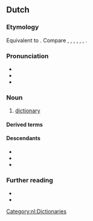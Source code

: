 ==Dutch==
{{wikipedia|lang=nl}}

===Etymology===
Equivalent to {{af|nl|woord|t1=word|-en-|boek|t3=book}}. Compare {{cog|fy|wurdboek|t=dictionary}}, {{cog|nds-de|Woordenbook}}, {{m|nds-de|Wöörbook|t=dictionary}}, {{cog|de|Wörterbuch|t=dictionary}}, {{cog|sv|ordbok|t=dictionary}}, {{cog|da|ordbog|t=dictionary}}, {{cog|en|wordbook}}.

===Pronunciation===
* {{IPA|nl|/ˈʋoːrdə(n)ˌbuk/|[ˈʋʊːrdə(n)ˌbuk]}}
* {{audio|nl|Nl-woordenboek.ogg|audio}}
* {{hyphenation|nl|woor|den|boek}}

===Noun===
{{nl-noun|n|-en|woordenboekje}}

# [[dictionary]]
#: {{syn|nl|dictionaire}}

====Derived terms====
{{der2
|nl|uitspraakwoordenboek
|vertaalwoordenboek
}}

====Descendants====
* {{desc|af|woordeboek}}
* {{desc|dcr|woord-buk}}
* {{desc|srn|wortubuku|bor=1}}

===Further reading===
* {{R:WNT|M087164}}
* {{R:Van Dale online}}

[[Category:nl:Dictionaries]]